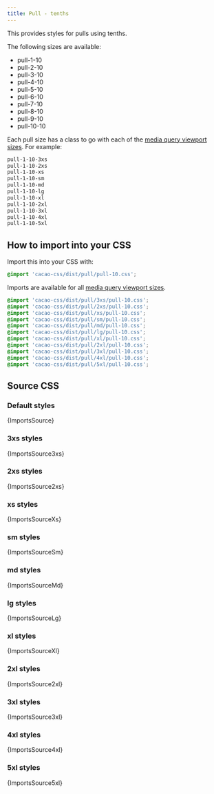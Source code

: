 ```yaml
---
title: Pull - tenths
---
```


This provides styles for pulls using tenths.

The following sizes are available:

- pull-1-10
- pull-2-10
- pull-3-10
- pull-4-10
- pull-5-10
- pull-6-10
- pull-7-10
- pull-8-10
- pull-9-10
- pull-10-10

Each pull size has a class to go with each of the [media query viewport sizes](/styles/media#viewport-media-queries). For example:

```css
pull-1-10-3xs
pull-1-10-2xs
pull-1-10-xs
pull-1-10-sm
pull-1-10-md
pull-1-10-lg
pull-1-10-xl
pull-1-10-2xl
pull-1-10-3xl
pull-1-10-4xl
pull-1-10-5xl
```

## How to import into your CSS

Import this into your CSS with:

```css
@import 'cacao-css/dist/pull/pull-10.css';
```

Imports are available for all [media query viewport sizes](/styles/media#viewport-media-queries).

```css
@import 'cacao-css/dist/pull/3xs/pull-10.css';
@import 'cacao-css/dist/pull/2xs/pull-10.css';
@import 'cacao-css/dist/pull/xs/pull-10.css';
@import 'cacao-css/dist/pull/sm/pull-10.css';
@import 'cacao-css/dist/pull/md/pull-10.css';
@import 'cacao-css/dist/pull/lg/pull-10.css';
@import 'cacao-css/dist/pull/xl/pull-10.css';
@import 'cacao-css/dist/pull/2xl/pull-10.css';
@import 'cacao-css/dist/pull/3xl/pull-10.css';
@import 'cacao-css/dist/pull/4xl/pull-10.css';
@import 'cacao-css/dist/pull/5xl/pull-10.css';
```

## Source CSS

<!-- markdownlint-disable -->

### Default styles

<CodeBlock language="css" title="pull/pull-10.css">{ImportsSource}</CodeBlock>

### 3xs styles

<CodeBlock language="css" title="pull/3xs/pull-10.css">{ImportsSource3xs}</CodeBlock>

### 2xs styles

<CodeBlock language="css" title="pull/2xs/pull-10.css">{ImportsSource2xs}</CodeBlock>

### xs styles

<CodeBlock language="css" title="pull/xs/pull-10.css">{ImportsSourceXs}</CodeBlock>

### sm styles

<CodeBlock language="css" title="pull/sm/pull-10.css">{ImportsSourceSm}</CodeBlock>

### md styles

<CodeBlock language="css" title="pull/md/pull-10.css">{ImportsSourceMd}</CodeBlock>

### lg styles

<CodeBlock language="css" title="pull/lg/pull-10.css">{ImportsSourceLg}</CodeBlock>

### xl styles

<CodeBlock language="css" title="pull/xl/pull-10.css">{ImportsSourceXl}</CodeBlock>

### 2xl styles

<CodeBlock language="css" title="pull/2xl/pull-10.css">{ImportsSource2xl}</CodeBlock>

### 3xl styles

<CodeBlock language="css" title="pull/3xl/pull-10.css">{ImportsSource3xl}</CodeBlock>

### 4xl styles

<CodeBlock language="css" title="pull/4xl/pull-10.css">{ImportsSource4xl}</CodeBlock>

### 5xl styles

<CodeBlock language="css" title="pull/5xl/pull-10.css">{ImportsSource5xl}</CodeBlock>
